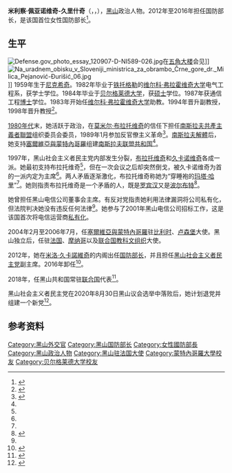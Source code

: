 {{NoteTA
|G1=Country
}}
{{Infobox officeholder
| name          = 米利察·佩亚诺维奇-久里什奇
| native_name   = Milica Pejanović-Đurišić
| image         = Milica Pejanović-Đurišić 2015.jpg
| caption       = 2015年
| office        = 黑山国防部长
| term_start    = 2012年3月13日
| term_end      = 2016年11月28日
| primeminister = [[米洛·久卡諾維奇|米洛·久卡諾維奇]]
| predecessor   = [[博罗·武契尼奇|博罗·武契尼奇]]
| successor     = [[普雷德拉格·博什科维奇|普雷德拉格·博什科维奇]]
| office1       = [[黑山社会主义者民主党|黑山社会主义者民主党]]主席
| term_start1   = 1997年10月19日
| term_end1     = 1998年10月31日
| predecessor1  = [[莫米尔·布拉托维奇|莫米尔·布拉托维奇]]
| successor1    = [[米洛·久卡諾維奇|米洛·久卡諾維奇]]
| majority      =
| birth_date    = {{Birth date and age|1959|4|27|df=y}}
| birth_place   = [[南斯拉夫社会主义联邦共和国|南斯拉夫社会主义联邦共和国]][[黑山社會主義共和國|黑山社會主義共和國]][[尼克希奇|尼克希奇]]
| party         = [[無黨籍|無黨籍]]
| otherparty    = [[黑山社会主义者民主党|黑山社会主义者民主党]] {{small|(1991-2020)}}<br>[[黑山共产主义者联盟|黑山共产主义者联盟]] {{small|(-1991)}}
| spouse        =
| alma_mater    = [[贝尔格莱德大学|贝尔格莱德大学]]
| occupation    = [[政治人物|政治人物]]
}}
'''米利察·佩亚诺维奇-久里什奇'''（{{lang-sr-latn|Milica Pejanović-Đurišić}}，{{lang-sr-cyrl|Милица Пејановић-Ђуришић}}，{{bd|1959年|4月27日||catIdx=Pejanovic}}），[[黑山|黑山]]政治人物。2012年至2016年担任国防部长，是该国首位女性国防部长<ref name="SEPZ">{{cite web|url=http://www.slobodnaevropa.org/content/milica_pejanovic_djurisic_prva_zena_na_celu_ministarstva_odbrane/24514692.html|first=Srđan|last=Janković|work=[[自由欧洲电台／自由电台|Radio Free Europe]]|title=Milica Pejanović Đurišić - prva žena na čelu Ministarstva odbrane|date=2012-03-13|accessdate=2019-02-20}}</ref>。

== 生平 ==
[[File:Defense.gov_photo_essay_120907-D-NI589-026.jpg|thumb]]在[[五角大楼|五角大楼]]会见]]
[[File:Na_uradnem_obisku_v_Sloveniji_ministrica_za_obrambo_Črne_gore_dr._Milica_Pejanović-Đurišić_06.jpg|thumb]]]]
1959年生于[[尼克希奇|尼克希奇]]。1982年毕业于[[铁托格勒|铁托格勒]]的[[维尔科·弗拉霍维奇大学|维尔科·弗拉霍维奇大学]]电气工程系，获学士学位。1984年毕业于[[贝尔格莱德大学|贝尔格莱德大学]]，获[[硕士|硕士]]学位。1987年获通信工程[[博士|博士]]学位。1983年开始任[[维尔科·弗拉霍维奇大学|维尔科·弗拉霍维奇大学]]助教。1994年晋升副教授，1998年晋升教授<ref>{{cite web |title=Curriculum Vitae |url=http://www.cftmn.com/wcg/CV/Milica_Pejanovic_Djurisic.htm |publisher=Centre for Telecommunications Montenegro |archiveurl=https://web.archive.org/web/20120729063856/http://www.cftmn.com/wcg/CV/Milica_Pejanovic_Djurisic.htm |language=en |archivedate=2012-07-29}}</ref>。

[[1980年代|1980年代]]末，她活跃于政治，在[[莫米尔·布拉托维奇|莫米尔·布拉托维奇]]的信任下担任[[南斯拉夫共產主義者聯盟|南斯拉夫共產主義者聯盟]]组织委员会委员，1989年1月参加反官僚主义革命<ref name="MM">{{cite web|url=http://www.monitor.co.me/index.php?option=com_content&view=article&id=3342:mica-ratnica&catid=2268:broj-1117&Itemid=6424|first=Vladimir|last=Jovanović|work=Monitor |title=Mica ratnica|language=sr|date=2012-03-16|accessdate=2019-02-20}}</ref>。[[南斯拉夫解體|南斯拉夫解體]]后，她支持[[塞爾維亞與蒙特內哥羅|塞爾維亞與蒙特內哥羅]]组建[[南斯拉夫联盟共和国|南斯拉夫联盟共和国]]<ref name="MM"/>。

1997年，黑山社会主义者民主党内部发生分裂，[[莫米尔·布拉托维奇|布拉托维奇]]和[[米洛·久卡諾維奇|久卡诺维奇]]各成一派。她最初支持布拉托维奇<ref name="MM"/>，但在一次会议之后却突然倒戈，被久卡诺维奇为首的一派内定为主席<ref name="MM"/>。两人矛盾逐渐激化，布拉托维奇称她为“穿睡袍的[[玛塔·哈里|玛塔·哈里]]”<ref name="MM"/>。她则指责布拉托维奇是一个矛盾的人，既是[[罗宾汉|罗宾汉]]又是[[波尔布特|波尔布特]]<ref>{{cite book |last=Ivanović|first=Željko|title=Crnogorski Diznilend|publisher=Daily Press - Vijesti|location=Podgorica|year=2005|isbn=86-7706-123-1|page=136}}</ref>。

她曾担任黑山电信公司董事会主席。有反对党指责她利用法律漏洞将公司私有化，但法院判决她没有违反任何法律<ref name="MM"/>。她参与了2001年黑山电信公司招标工作，这是该国首次将电信运营商[[私有化|私有化]]。

2004年2月至2006年7月，任[[塞爾維亞與蒙特內哥羅|塞爾維亞與蒙特內哥羅]]驻[[比利时|比利时]]、[[卢森堡|卢森堡]]大使。黑山独立后，任驻[[法国|法国]]、[[摩纳哥|摩纳哥]]以及[[联合国教育、科学及文化组织|联合国教科文组织]]大使。

2012年，她在[[米洛·久卡諾維奇|米洛·久卡諾維奇]]的内阁出任[[国防部长|国防部长]]，并且担任[[黑山社会主义者民主党|黑山社会主义者民主党]]副主席。2016年卸任<ref>{{cite web |url=http://www.blic.rs/Vesti/Politika/311891/Milica-PejanovicDjurisic-nova-ministarka-odbrane-Crne-Gore |title=Milica Pejanović-Đurišić nova ministarka odbrane Crne Gore |date=2012-03-13|website=Blic|accessdate=2015-11-09 |archiveurl=https://web.archive.org/web/20120911013724/http://www.blic.rs/Vesti/Politika/311891/Milica-PejanovicDjurisic-nova-ministarka-odbrane-Crne-Gore |archivedate=2012-09-11}}</ref>。

2018年，任黑山共和国常驻[[联合国|联合国]]代表<ref>{{cite web |title=New Permanent Representative of Montenegro Presents Credentials |url=https://www.un.org/press/en/2018/bio5089.doc.htm |publisher=UN |language=en |date=2018-05-21}}</ref>。

黑山社会主义者民主党在2020年8月30日黑山议会选举中落败后，她计划退党并组建一个新党<ref>{{cite web |author1=Srdan Kosović |title=Razlaz u DPS-u, Pejanović Đurišić osniva stranku |url=https://www.vijesti.me/vijesti/politika/468739/razlaz-u-dps-u-pejanovic-djurisic-osniva-stranku |publisher=Vijesti |language=sr |date=2020-09-13}}</ref>。

== 参考资料 ==
{{reflist}}
{{Authority control}}

{{DEFAULTSORT:Pejanovic-Djurisic, Milica}}
[[Category:黑山外交官|Category:黑山外交官]]
[[Category:黑山国防部长|Category:黑山国防部长]]
[[Category:女性國防部長|Category:女性國防部長]]
[[Category:黑山政治人物|Category:黑山政治人物]]
[[Category:黑山驻法国大使|Category:黑山驻法国大使]]
[[Category:蒙特內哥羅大學校友|Category:蒙特內哥羅大學校友]]
[[Category:贝尔格莱德大学校友|Category:贝尔格莱德大学校友]]